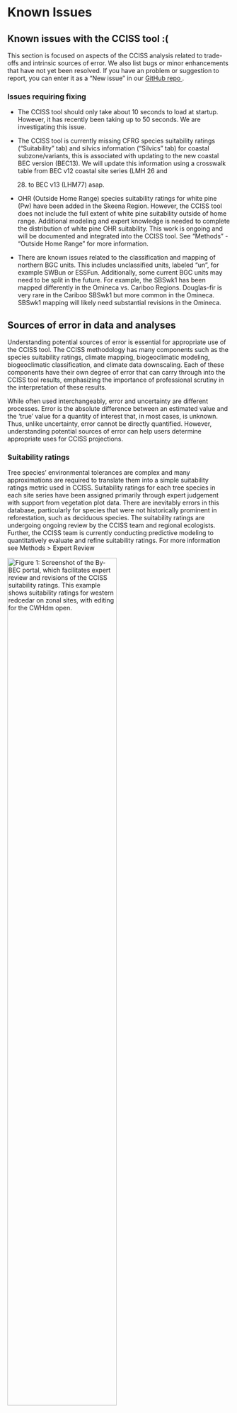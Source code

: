 # Known Issues

## Known issues with the CCISS tool :(

This section is focused on aspects of the CCISS analysis related to
trade-offs and intrinsic sources of error. We also list bugs or minor
enhancements that have not yet been resolved. If you have an problem or
suggestion to report, you can enter it as a "New issue" in our
<a href="https://github.com/bcgov/CCISS_ShinyApp/issues" target="_blank">GitHub
repo </a>.

### Issues requiring fixing

-   The CCISS tool should only take about 10 seconds to load at startup.
    However, it has recently been taking up to 50 seconds. We are
    investigating this issue.

-   The CCISS tool is currently missing CFRG species suitability ratings
    ("Suitability" tab) and silvics information ("Silvics" tab) for
    coastal subzone/variants, this is associated with updating to the
    new coastal BEC version (BEC13). We will update this information
    using a crosswalk table from BEC v12 coastal site series (LMH 26 and
    28) to BEC v13 (LHM77) asap.

-   OHR (Outside Home Range) species suitability ratings for white pine
    (Pw) have been added in the Skeena Region. However, the CCISS tool
    does not include the full extent of white pine suitability outside
    of home range. Additional modeling and expert knowledge is needed to
    complete the distribution of white pine OHR suitability. This work
    is ongoing and will be documented and integrated into the CCISS
    tool. See "Methods" - "Outside Home Range" for more information.

-   There are known issues related to the classification and mapping of
    northern BGC units. This includes unclassified units, labeled "un",
    for example SWBun or ESSFun. Additionally, some current BGC units
    may need to be split in the future. For example, the SBSwk1 has been
    mapped differently in the Omineca vs. Cariboo Regions. Douglas-fir
    is very rare in the Cariboo SBSwk1 but more common in the Omineca.
    SBSwk1 mapping will likely need substantial revisions in the
    Omineca.


## Sources of error in data and analyses

Understanding potential sources of error is essential for appropriate
use of the CCISS tool. The CCISS methodology has many components such as the species suitability ratings, climate mapping, biogeoclimatic
modeling, biogeoclimatic classification, and climate data downscaling.
Each of these components have their own degree of error that can carry
through into the CCISS tool results, emphasizing the importance of
professional scrutiny in the interpretation of these results.

While often used interchangeably,
error and uncertainty are different processes. Error is the absolute
difference between an estimated value and the ‘true’ value for a
quantity of interest that, in most cases, is unknown. Thus, unlike
uncertainty, error cannot be directly quantified. However, understanding
potential sources of error can help users determine appropriate uses for
CCISS projections.

### Suitability ratings

Tree species' environmental tolerances are complex and many
approximations are required to translate them into a simple suitability
ratings metric used in CCISS. Suitability ratings for each tree species
in each site series have been assigned primarily through expert
judgement with support from vegetation plot data. There are inevitably
errors in this database, particularly for species that were not
historically prominent in reforestation, such as deciduous species. The
suitability ratings are undergoing ongoing review by the CCISS team and
regional ecologists. Further, the CCISS team is currently conducting
predictive modeling to quantitatively evaluate and refine suitability
ratings. For more information see Methods \> Expert Review

```{=html}
<img src="Figure_ByBECexample.png" alt="Figure 1: Screenshot of the By-BEC portal, which facilitates expert review and revisions of the CCISS suitability ratings. This example shows
suitability ratings for western redcedar on zonal sites, with editing
for the CWHdm open." style="width:70%;"/>
```
Figure 1: Screenshot of the <a href="https://thebeczone.ca/shiny/bybecmap/" target="_blank">By-BEC Portal</a>, which facilitates expert
review and revisions of the CCISS suitability ratings. This example
shows suitability ratings for western redcedar on zonal sites, with
editing for the CWHdm open.

### Climate mapping

The reference climate maps for CCISS are the PRISM (Parameter-elevation
Regressions on Independent Slopes Model) climate surfaces of temperature
and precipitation at 800m spatial resolution developed by the <a href="https://www.pacificclimate.org/data/prism-climatology-and-monthly-timeseries" target="_blank">Pacific
Climate Impacts Consortium</a>.
These surfaces are best-in-class, but they have important limitations.
They are interpolated from weather station data that is sparse in many
regions of BC (Figure 2). Most valleys and some larger regions have no
stations, so the nuances of climate in these locations may not be well
represented, particularly cold air drainage and elevational gradients.
Further, the PRISM method does not model microclimatic factors such as
heat loading (warm vs. cold aspects), vegetation influences, and lake
effects. Microclimatic factors need to be accounted for during
professional interpretation of CCISS results.

```{=html}
<img src="Figure_PRISM.png" alt="Figure 2: PRISM climate map of July daily maximum temperature, in the
Cariboo-Chilcotin region. Stations are concentrated at low-elevations
and are absent from large areas, demonstrating the potential for errors
in the climate mapping." style="width:50%;"/>
```
Figure 2: PRISM climate map of July daily maximum temperature, in the
Cariboo-Chilcotin region. Stations are concentrated at low-elevations
and are absent from large areas, demonstrating the potential for errors
in the climate mapping.

### Biogeoclimatic (BGC) modeling

Biogeoclimatic modeling involves using machine learning to classify
climate conditions as biogeoclimatic units (subzones/variants). We have
found that BGC projections are sensitive to many aspects of model
training, especially climate variable selection. The current version of
the BGC projections is a work in progress, and future refinements will
be made. As more end users engage with the CCISS tool, additional issues
may come to light.

We have already identified several areas for improvement. One key issue
is that the baseline maps are not being perfectly reconstructed,
resulting in fuzzy boundaries, and the over- and underrepresentation of
certain BGC units. For example, the Coastal Mountain-heather Alpine
(CMA) zone in the Pemberton region appears to be consistently
underrepresented.

Additionally, future projections appear highly sensitive to changes in
sampling scheme, climate variable sets, and Random Forest model hyperparameters.
These factors will be closely examined in future iterations to improve
the model’s predictive ability. For more information, refer to the <a href="https://catalogue.data.gov.bc.ca/dataset/biogeoclimatic-projections" target="_blank">Biogeoclimatic
Projections</a> technical report.

### Climate data downscaling

Climate changes are modeled in CCISS by overlaying very coarse-scale
global climate model projections (50-150km resolution; Figure 3) onto
the 800m PRISM climate maps, a method called <a href="https://bcgov.github.io/climr/articles/methods_downscaling.html" target="_blank">change-factor downscaling</a>.
This approach results in a uniform warming rate from valley bottom to
mountain top. In reality, we would expect elevation-dependent
differences in warming rate due to loss of snowpack, for example.
Similarly, change-factor downscaling can’t represent the role of other
fine-scale features like lakes, vegetation, cold-air pooling, aspect,
and soil moisture in modifying the regional average climate change. The
Ministry of Forests' ClimatEx project seeks to improve the spatial
resolution of climate change modeling, but will not be integrated into
CCISS for at least two years. CCISS users are encouraged to consider the
role of site-specific modification of regional climate changes.

```{=html}
<img src="Figure_GCM2.png" alt="Coarse resolution of climate changes provided by global
climate model data. This panel shows the low-resolution interpolated changes 
in July mean temperature for the EC-Earth3 global climate model for the
2041-2060 time period, relative to the model’s 1961-1990 climate." style="width:50%;"/>
```
Figure 3: Coarse resolution of climate changes provided by global
climate model data. This panel shows the low-resolution interpolated
changes in July mean temperature for the EC-Earth3 global climate model
for the 2041-2060 time period, relative to the model’s 1961-1990
climate. The coastline of Vancouver is shown for scale.

## BGC mapping as a baseline

CCISS results assess change in species suitability relative to the official biogeoclimatic mapping, rather than the baseline prediction of the biogeoclimatic model. This approach breaks a standard practice of climate impacts modeling: change in a modeled quantity should be assessed against a modeled baseline. We have taken this approach to simplify interpretation of CCISS results. Our rationale is explained below. 

Biogeoclimatic models are trained on biogeoclimatic mapping (the response variable) and 1961-1990 climate normals (the predictor variables) for a sample of locations. When the model is then used to predict the biogeoclimatic unit from 1961-1990 climate normals, this is called a *baseline prediction*. Baseline predictions do not perfectly reproduce the original biogeoclimatic mapping because of imperfections in the biogeoclimatic model, biogeoclimatic mapping, and climate mapping. Biogeoclimatic models typically have baseline prediction error of ~20%, meaning that the baseline biogeoclimatic prediction is different than the official biogeoclimatic subzone/variant mapping on about 20% of the landscape. In many cases where these differences occur, the predicted unit is closely related to the mapped unit and there is negligible consequence for tree species suitability inferences. 

Baseline predictions are the technically correct point of comparison for biogeoclimatic projections of recent or future climates. If the mapped biogeoclimatic unit is used as a baseline, there is the potential to confuse model error with an actual change in climate. This conflation of model error with real changes causes overestimation of biogeoclimatic turn-over, but it can produce underestimation or overestimation of changes in species suitability. The impact of this conflation will be greatest in the recent period (2001-2020) since the magnitude of prediction error relative to climate change decreases over time. 

Even though a modeled baseline prediction is strictly more correct, we have chosen to use the official biogeoclimatic mapping as the baseline for CCISS results. The benefit of this approach is that the starting point for users will be the expected biogeoclimatic unit and species suitability ratings of their locations of interest. The alternative--using the modeled baseline prediction--would in some cases produce a baseline biogeoclimatic unit that is different than the biogeoclimatic unit of interest. This would not be tenable for core CCISS end uses such as silviculture prescriptions and stocking standards development. 

Given that the mapped and predicted baseline biogeoclimatic unit are different on <20% of most landscapes, and that these differences are inconsequential for species suitability interpretations in many cases, the practical impact of this approach is likely not large. Nevertheless, we have not yet assessed this issue quantitatively. Users are encouraged to use the CCISS spatial module to assess baseline prediction errors for locations of critical interest and to consider the implications for species suitability interpretations. 

## Space-for-time substitution

The CCISS analysis is a space-for-time substitution: it uses observations of tree species' tolerances across spatial gradients in climate to infer each species' response to future climate changes. In other words, to understand tree species suitability in a hotter future at any location, we study tree species suitability in warmer places (climate analogs downhill and to the south). The space-for-time substitution approach is useful and necessary; the alternative would be physiological modeling of each tree species, a process with its own assumptions, sources of error, and data limitations. Nevertheless, there are limitations to the space-for-time substitution approach. This approach assumes that spatial differences in environmental conditions mirror the temporal changes expected under climate change, with the added assumption that tree responses to these conditions are consistent across both space and time. The errors associated with violations of these assumptions will vary depending on the species, site, region and silvicultural system. 

